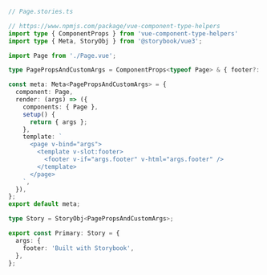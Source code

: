 ```ts
// Page.stories.ts

// https://www.npmjs.com/package/vue-component-type-helpers
import type { ComponentProps } from 'vue-component-type-helpers'
import type { Meta, StoryObj } from '@storybook/vue3';

import Page from './Page.vue';

type PagePropsAndCustomArgs = ComponentProps<typeof Page> & { footer?: string };

const meta: Meta<PagePropsAndCustomArgs> = {
  component: Page,
  render: (args) => ({
    components: { Page },
    setup() {
      return { args };
    },
    template: `
      <page v-bind="args">
        <template v-slot:footer>
          <footer v-if="args.footer" v-html="args.footer" />
        </template>
      </page>
    `,
  }),
};
export default meta;

type Story = StoryObj<PagePropsAndCustomArgs>;

export const Primary: Story = {
  args: {
    footer: 'Built with Storybook',
  },
};
```
